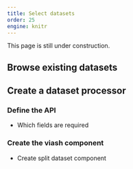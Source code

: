 ```yaml
---
title: Select datasets
order: 25
engine: knitr
---
```


:::{.callout-important}
This page is still under construction.
:::

:::{.content-hidden}

## Browse existing datasets

## Create a dataset processor

### Define the API
* Which fields are required

### Create the viash component
* Create split dataset component

:::